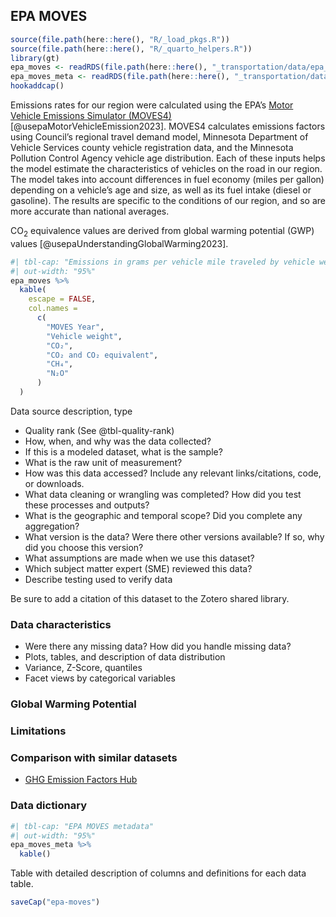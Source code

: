 ## EPA MOVES
```r
source(file.path(here::here(), "R/_load_pkgs.R"))
source(file.path(here::here(), "R/_quarto_helpers.R"))
library(gt)
epa_moves <- readRDS(file.path(here::here(), "_transportation/data/epa_moves.RDS"))
epa_moves_meta <- readRDS(file.path(here::here(), "_transportation/data/epa_moves_meta.RDS"))
hookaddcap()
```

Emissions rates for our region were calculated using the EPA's [Motor Vehicle Emissions Simulator (MOVES4)](https://www.epa.gov/moves) [@usepaMotorVehicleEmission2023]. MOVES4 calculates emissions factors using Council's regional travel demand model, Minnesota Department of Vehicle Services county vehicle registration data, and the Minnesota Pollution Control Agency vehicle age distribution. Each of these inputs helps the model estimate the characteristics of vehicles on the road in our region. The model takes into account differences in fuel economy (miles per gallon) depending on a vehicle's age and size, as well as its fuel intake (diesel or gasoline). The results are specific to the conditions of our region, and so are more accurate than national averages. 


CO~2~ equivalence values are derived from global warming potential (GWP) values [@usepaUnderstandingGlobalWarming2023].

```r
#| tbl-cap: "Emissions in grams per vehicle mile traveled by vehicle weight in the Twin Cities region"
#| out-width: "95%"
epa_moves %>%
  kable(
    escape = FALSE,
    col.names =
      c(
        "MOVES Year",
        "Vehicle weight",
        "CO₂",
        "CO₂ and CO₂ equivalent",
        "CH₄",
        "N₂O"
      )
  )
```


Data source description, type

- Quality rank (See @tbl-quality-rank)
- How, when, and why was the data collected?
- If this is a modeled dataset, what is the sample?
- What is the raw unit of measurement? 
- How was this data accessed? Include any relevant links/citations, code, or downloads.
- What data cleaning or wrangling was completed? How did you test these processes and outputs?
- What is the geographic and temporal scope? Did you complete any aggregation?
- What version is the data? Were there other versions available? If so, why did you choose this version?
- What assumptions are made when we use this dataset?
- Which subject matter expert (SME) reviewed this data?
- Describe testing used to verify data

Be sure to add a citation of this dataset to the Zotero shared library.

### Data characteristics

- Were there any missing data? How did you handle missing data?
- Plots, tables, and description of data distribution
- Variance, Z-Score, quantiles
- Facet views by categorical variables

### Global Warming Potential

### Limitations

### Comparison with similar datasets

- [GHG Emission Factors Hub](https://www.epa.gov/climateleadership/ghg-emission-factors-hub)

### Data dictionary

```r
#| tbl-cap: "EPA MOVES metadata"
#| out-width: "95%"
epa_moves_meta %>%
  kable()
```


Table with detailed description of columns and definitions for each data table.


```r
saveCap("epa-moves")
```
